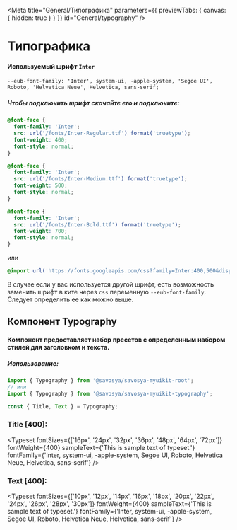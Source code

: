 
<Meta title="General/Типографика" parameters={{ previewTabs: { canvas: { hidden: true } } }} id="General/typography" />

# Типографика

#### Используемый шрифт `Inter`

`--eub-font-family: 'Inter', system-ui, -apple-system, 'Segoe UI', Roboto, 'Helvetica Neue', Helvetica, sans-serif;`

##### Чтобы подключить шрифт скачайте его и подключите:

```css
@font-face {
  font-family: 'Inter';
  src: url('/fonts/Inter-Regular.ttf') format('truetype');
  font-weight: 400;
  font-style: normal;
}

@font-face {
  font-family: 'Inter';
  src: url('/fonts/Inter-Medium.ttf') format('truetype');
  font-weight: 500;
  font-style: normal;
}

@font-face {
  font-family: 'Inter';
  src: url('/fonts/Inter-Bold.ttf') format('truetype');
  font-weight: 700;
  font-style: normal;
}
```

или

```css
@import url('https://fonts.googleapis.com/css?family=Inter:400,500&display=swap');
```

В случае если у вас используется другой шрифт, есть возможность заменить шрифт в ките через `css` переменную `--eub-font-family`. Следует определить ее как можно выше.

## Компонент Typography

#### Компонент предоставляет набор пресетов с определенным набором стилей для заголовком и текста.

##### Использование:

```jsx
import { Typography } from '@savosya/savosya-myuikit-root';
// или
import { Typography } from '@savosya/savosya-myuikit-typography';

const { Title, Text } = Typography;
```

### Title [400]:

<Typeset
  fontSizes={['16px', '24px', '32px', '36px', '48px', '64px', '72px']}
  fontWeight={400}
  sampleText={'This is sample text of typeset.'}
  fontFamily={'Inter, system-ui, -apple-system, Segoe UI, Roboto, Helvetica Neue, Helvetica, sans-serif'}
/>

### Text [400]:

<Typeset
  fontSizes={['10px', '12px', '14px', '16px', '18px', '20px', '22px', '24px', '26px', '28px', '30px']}
  fontWeight={400}
  sampleText={'This is sample text of typeset.'}
  fontFamily={'Inter, system-ui, -apple-system, Segoe UI, Roboto, Helvetica Neue, Helvetica, sans-serif'}
/>
